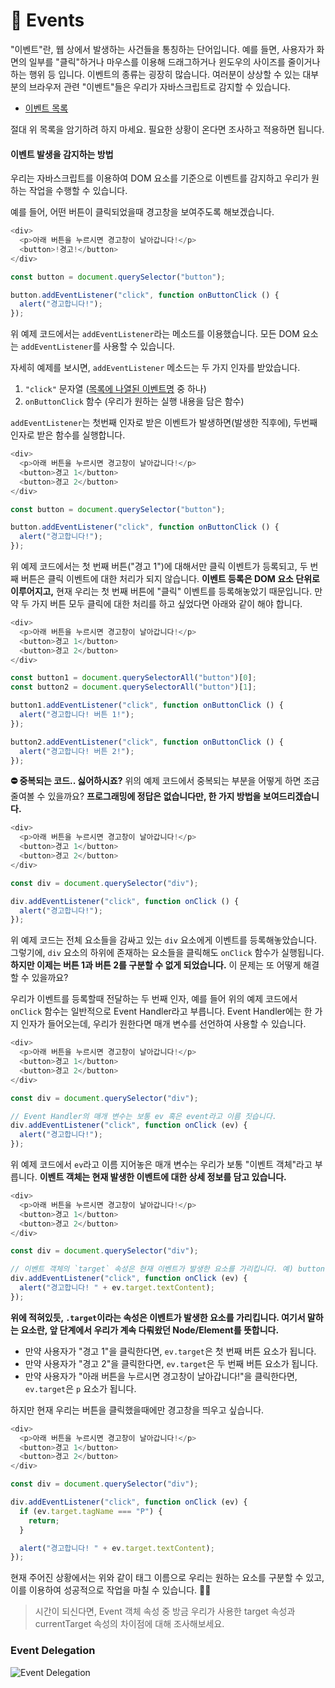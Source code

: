 # 📗  Events


"이벤트"란, 웹 상에서 발생하는 사건들을 통칭하는 단어입니다. 예를 들면, 사용자가 화면의 일부를 "클릭"하거나 마우스를 이용해 드래그하거나 윈도우의 사이즈를 줄이거나 하는 행위 등 입니다. 이벤트의 종류는 굉장히 많습니다. 여러분이 상상할 수 있는 대부분의 브라우저 관련 "이벤트"들은 우리가 자바스크립트로 감지할 수 있습니다.

* [이벤트 목록](https://developer.mozilla.org/ko/docs/Web/Events)

절대 위 목록을 암기하려 하지 마세요. 필요한 상황이 온다면 조사하고 적용하면 됩니다.

#### 이벤트 발생을 감지하는 방법

우리는 자바스크립트를 이용하여 DOM 요소를 기준으로 이벤트를 감지하고 우리가 원하는 작업을 수행할 수 있습니다.

예를 들어, 어떤 버튼이 클릭되었을때 경고창을 보여주도록 해보겠습니다.

```javascript
<div>
  <p>아래 버튼을 누르시면 경고창이 날아갑니다!</p>
  <button>!경고!</button>
</div>
```

```javascript
const button = document.querySelector("button");

button.addEventListener("click", function onButtonClick () {
  alert("경고합니다!");
});
```

위 예제 코드에서는 `addEventListener`라는 메소드를 이용했습니다. 모든 DOM 요소는 `addEventListener`를 사용할 수 있습니다.

자세히 예제를 보시면, `addEventListener` 메소드는 두 가지 인자를 받았습니다.

1. `"click"` 문자열 ([목록에 나열된 이벤트명](https://developer.mozilla.org/ko/docs/Web/Events) 중 하나)
2. `onButtonClick` 함수 (우리가 원하는 실행 내용을 담은 함수)

`addEventListener`는 첫번째 인자로 받은 이벤트가 발생하면(발생한 직후에), 두번째 인자로 받은 함수를 실행합니다.

```javascript
<div>
  <p>아래 버튼을 누르시면 경고창이 날아갑니다!</p>
  <button>경고 1</button>
  <button>경고 2</button>
</div>
```

```javascript
const button = document.querySelector("button");

button.addEventListener("click", function onButtonClick () {
  alert("경고합니다!");
});
```

위 예제 코드에서는 첫 번째 버튼("경고 1")에 대해서만 클릭 이벤트가 등록되고, 두 번째 버튼은 클릭 이벤트에 대한 처리가 되지 않습니다. **이벤트 등록은 DOM 요소 단위로 이루어지고,** 현재 우리는 첫 번째 버튼에 "클릭" 이벤트를 등록해놓았기 때문입니다. 만약 두 가지 버튼 모두 클릭에 대한 처리를 하고 싶었다면 아래와 같이 해야 합니다.

```javascript
<div>
  <p>아래 버튼을 누르시면 경고창이 날아갑니다!</p>
  <button>경고 1</button>
  <button>경고 2</button>
</div>
```

```javascript
const button1 = document.querySelectorAll("button")[0];
const button2 = document.querySelectorAll("button")[1];

button1.addEventListener("click", function onButtonClick () {
  alert("경고합니다! 버튼 1!");
});

button2.addEventListener("click", function onButtonClick () {
  alert("경고합니다! 버튼 2!");
});
```

**⛔️ 중복되는 코드.. 싫어하시죠?** 위의 예제 코드에서 중복되는 부분을 어떻게 하면 조금 줄여볼 수 있을까요? **프로그래밍에 정답은 없습니다만, 한 가지 방법을 보여드리겠습니다.**

```javascript
<div>
  <p>아래 버튼을 누르시면 경고창이 날아갑니다!</p>
  <button>경고 1</button>
  <button>경고 2</button>
</div>
```

```javascript
const div = document.querySelector("div");

div.addEventListener("click", function onClick () {
  alert("경고합니다!");
});
```

위 예제 코드는 전체 요소들을 감싸고 있는 `div` 요소에게 이벤트를 등록해놓았습니다. 그렇기에, `div` 요소의 하위에 존재하는 요소들을 클릭해도 `onClick` 함수가 실행됩니다. **하지만 이제는 버튼 1과 버튼 2를 구분할 수 없게 되었습니다.** 이 문제는 또 어떻게 해결할 수 있을까요?

우리가 이벤트를 등록할때 전달하는 두 번째 인자, 예를 들어 위의 예제 코드에서 `onClick` 함수는 일반적으로 Event Handler라고 부릅니다. Event Handler에는 한 가지 인자가 들어오는데, 우리가 원한다면 매개 변수를 선언하여 사용할 수 있습니다.

```javascript
<div>
  <p>아래 버튼을 누르시면 경고창이 날아갑니다!</p>
  <button>경고 1</button>
  <button>경고 2</button>
</div>
```

```javascript
const div = document.querySelector("div");

// Event Handler의 매개 변수는 보통 ev 혹은 event라고 이름 짓습니다.
div.addEventListener("click", function onClick (ev) {
  alert("경고합니다!");
});
```

위 예제 코드에서 `ev`라고 이름 지어놓은 매개 변수는 우리가 보통 "이벤트 객체"라고 부릅니다. **이벤트 객체는 현재 발생한 이벤트에 대한 상세 정보를 담고 있습니다.**

```javascript
<div>
  <p>아래 버튼을 누르시면 경고창이 날아갑니다!</p>
  <button>경고 1</button>
  <button>경고 2</button>
</div>
```

```javascript
const div = document.querySelector("div");

// 이벤트 객체의 `target` 속성은 현재 이벤트가 발생한 요소를 가리킵니다. 예) button 요소
div.addEventListener("click", function onClick (ev) {
  alert("경고합니다! " + ev.target.textContent);
});
```

**위에 적혀있듯, `.target`이라는 속성은 이벤트가 발생한 요소를 가리킵니다. 여기서 말하는 요소란, 앞 단계에서 우리가 계속 다뤄왔던 Node/Element를 뜻합니다.**

* 만약 사용자가 "경고 1"을 클릭한다면, `ev.target`은 첫 번째 버튼 요소가 됩니다.
* 만약 사용자가 "경고 2"을 클릭한다면, `ev.target`은 두 번째 버튼 요소가 됩니다.
* 만약 사용자가 "아래 버튼을 누르시면 경고창이 날아갑니다!"을 클릭한다면, `ev.target`은 `p` 요소가 됩니다.

하지만 현재 우리는 버튼을 클릭했을때에만 경고창을 띄우고 싶습니다.

```javascript
<div>
  <p>아래 버튼을 누르시면 경고창이 날아갑니다!</p>
  <button>경고 1</button>
  <button>경고 2</button>
</div>
```

```javascript
const div = document.querySelector("div");

div.addEventListener("click", function onClick (ev) {
  if (ev.target.tagName === "P") {
    return;
  }

  alert("경고합니다! " + ev.target.textContent);
});
```

현재 주어진 상황에서는 위와 같이 태그 이름으로 우리는 원하는 요소를 구분할 수 있고, 이를 이용하여 성공적으로 작업을 마칠 수 있습니다. 👏🏻

> 시간이 되신다면, Event 객체 속성 중 방금 우리가 사용한 target 속성과 currentTarget 속성의 차이점에 대해 조사해보세요.

### Event Delegation



![Event Delegation](public/assets/2-5.png)